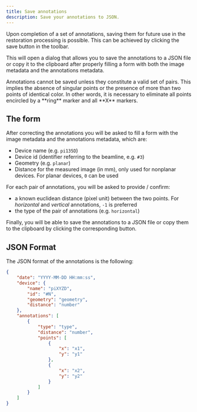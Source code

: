 ```yaml
---
title: Save annotations
description: Save your annotations to JSON.
---
```



Upon completion of a set of annotations, saving them for future use
in the restoration processing is possible. This can be achieved by
clicking the <span className="inline-flex items-center gap-1 rounded-md bg-muted px-1 ">save <SaveIcon className="w-4 h-4" /></span> button in the toolbar.

<SaveTool />

This will open a dialog that allows you to save the annotations to a
JSON file or copy it to the clipboard after properly filling a form
with both the image metadata and the annotations metadata.

<SaveForm />

<Callout title="Invalid annotations!" type="warn">
Annotations cannot be saved unless they constitute a valid set of 
pairs. This implies the absence of singular points or the presence 
of more than two points of identical color. In other words, it is 
necessary to eliminate all points encircled by a **ring** marker and 
all **X** markers.
</Callout>

## The form

After correcting the annotations you will be asked to fill a form with
the image metadata and the annotations metadata, which are:

- Device name (e.g. `pi135D`)
- Device id (identifier referring to the beamline, e.g. `#3`)
- Geometry (e.g. `planar`)
- Distance for the measured image (in mm), only used for nonplanar 
devices. For planar devices, `0` can be used

For each pair of annotations, you will be asked to provide / confirm:

- a known euclidean distance (pixel unit) between the two points. For
*horizontal* and *vertical* annotations, `-1` is preferred
- the type of the pair of annotations (e.g. `horizontal`)

Finally, you will be able to save the annotations to a JSON file or
copy them to the clipboard by clicking the corresponding button.

## JSON Format

The JSON format of the annotations is the following:

```json
{   
    "date": "YYYY-MM-DD HH:mm:ss",
    "device": {
        "name": "piXYZD",
        "id": "#N",
        "geometry": "geometry",
        "distance": "number"
    },
    "annotations": [
        {
            "type": "type",
            "distance": "number",
            "points": [
                {
                    "x": "x1",
                    "y": "y1"
                },
                {
                    "x": "x2",
                    "y": "y2"
                }
            ]
        }
    ]
}
```